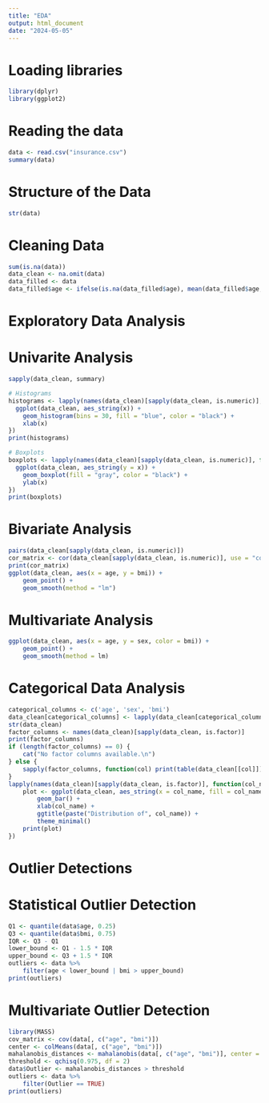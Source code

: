 ```yaml
---
title: "EDA"
output: html_document
date: "2024-05-05"
---
```

# Loading libraries
```r
library(dplyr)
library(ggplot2)
```

# Reading the data
```r
data <- read.csv("insurance.csv")
summary(data)
```

# Structure of the Data
```r
str(data)
```

# Cleaning Data
```r
sum(is.na(data))
data_clean <- na.omit(data)
data_filled <- data
data_filled$age <- ifelse(is.na(data_filled$age), mean(data_filled$age, na.rm = TRUE), data_filled$age)
```

# Exploratory Data Analysis

# Univarite Analysis
```r
sapply(data_clean, summary)

# Histograms
histograms <- lapply(names(data_clean)[sapply(data_clean, is.numeric)], function(x) {
  ggplot(data_clean, aes_string(x)) + 
    geom_histogram(bins = 30, fill = "blue", color = "black") +
    xlab(x)
})
print(histograms)

# Boxplots
boxplots <- lapply(names(data_clean)[sapply(data_clean, is.numeric)], function(x) {
  ggplot(data_clean, aes_string(y = x)) + 
    geom_boxplot(fill = "gray", color = "black") +
    ylab(x)
})
print(boxplots)
```

# Bivariate Analysis
```r
pairs(data_clean[sapply(data_clean, is.numeric)])
cor_matrix <- cor(data_clean[sapply(data_clean, is.numeric)], use = "complete.obs")
print(cor_matrix)
ggplot(data_clean, aes(x = age, y = bmi)) +
    geom_point() +
    geom_smooth(method = "lm")
```

# Multivariate Analysis
```r
ggplot(data_clean, aes(x = age, y = sex, color = bmi)) +
    geom_point() +
    geom_smooth(method = lm)
```

# Categorical Data Analysis

```r
categorical_columns <- c('age', 'sex', 'bmi')
data_clean[categorical_columns] <- lapply(data_clean[categorical_columns], factor)
str(data_clean)
factor_columns <- names(data_clean)[sapply(data_clean, is.factor)]
print(factor_columns)
if (length(factor_columns) == 0) {
    cat("No factor columns available.\n")
} else {
    sapply(factor_columns, function(col) print(table(data_clean[[col]])))
}
lapply(names(data_clean)[sapply(data_clean, is.factor)], function(col_name) {
    plot <- ggplot(data_clean, aes_string(x = col_name, fill = col_name)) +
        geom_bar() +
        xlab(col_name) +
        ggtitle(paste("Distribution of", col_name)) +
        theme_minimal()
    print(plot)  
})
```

# Outlier Detections

# Statistical Outlier Detection
```r
Q1 <- quantile(data$age, 0.25)
Q3 <- quantile(data$bmi, 0.75)
IQR <- Q3 - Q1
lower_bound <- Q1 - 1.5 * IQR
upper_bound <- Q3 + 1.5 * IQR
outliers <- data %>% 
    filter(age < lower_bound | bmi > upper_bound)
print(outliers)
```
# Multivariate Outlier Detection

```r
library(MASS)  
cov_matrix <- cov(data[, c("age", "bmi")])
center <- colMeans(data[, c("age", "bmi")])
mahalanobis_distances <- mahalanobis(data[, c("age", "bmi")], center = center, cov = cov_matrix)
threshold <- qchisq(0.975, df = 2)  
data$Outlier <- mahalanobis_distances > threshold
outliers <- data %>% 
    filter(Outlier == TRUE)
print(outliers)
```
